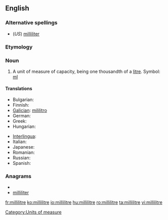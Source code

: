 ==English==

===Alternative spellings===
* (''US'') [[milliliter]]

===Etymology===
{{prefix|milli|litre}}

===Noun===
{{en-noun}}

# A unit of measure of capacity, being one thousandth of a [[litre]]. Symbol: [[ml]]

====Translations====
{{trans-top|a unit of volume}}
* Bulgarian: {{t+|bg|милилитър|m}}
* Finnish: {{t-|fi|millilitra}}
* [[Galician]]: [[mililitro]] {{m}}
* German: {{t-|de|Milliliter|m}}
* Greek: {{t+|el|χιλιοστόλιτρο|n|tr=chiliostolitro}}
* Hungarian: {{t+|hu|milliliter}}
{{trans-mid}}
* [[Interlingua]]: {{t-|ia|mililitro|xs=Interlingua}}
* Italian: {{t-|it|millilitro|m}}
* Japanese: {{t+|ja|ミリリットル|tr=miririttoru}}
* Romanian: {{t+|ro|mililitru|m}}
* Russian: {{t+|ru|миллилитр|m|tr=millilítr}}
* Spanish: {{t+|es|mililitro|m}}
{{trans-bottom}}

===Anagrams===
* {{alphagram|eiiilllmrt}}
* [[milliliter#English|milliliter]]

[[Category:Units of measure]]

[[fr:millilitre]]
[[ko:millilitre]]
[[io:millilitre]]
[[hu:millilitre]]
[[ro:millilitre]]
[[ta:millilitre]]
[[vi:millilitre]]